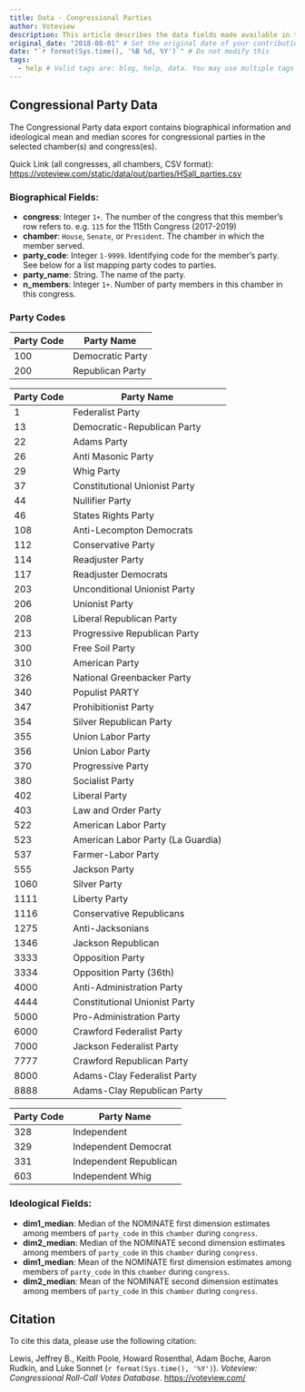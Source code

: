 ```yaml
---
title: Data - Congressional Parties
author: Voteview
description: This article describes the data fields made available in the "Congressional Parties" data download
original_date: "2018-08-01" # Set the original date of your contribution in YYYY-MM-DD format here.
date: "`r format(Sys.time(), '%B %d, %Y')`" # Do not modify this
tags:
  - help # Valid tags are: blog, help, data. You may use multiple tags for a post
---
```


## Congressional Party Data

The Congressional Party data export contains biographical information and ideological mean and median scores for congressional parties in the selected chamber(s) and congress(es).

Quick Link (all congresses, all chambers, CSV format):
[https://voteview.com/static/data/out/parties/HSall_parties.csv](https://voteview.com/static/data/out/parties/HSall_parties.csv)

### Biographical Fields:

* **congress**: Integer `1+`. The number of the congress that this member's row refers to. e.g. `115` for the 115th Congress (2017-2019)
* **chamber**: `House`, `Senate`, or `President`. The chamber in which the member served.
* **party_code**: Integer `1-9999`. Identifying code for the member's party. See below for a list mapping party codes to parties.
* **party_name**: String. The name of the party.
* **n_members**: Integer `1+`. Number of party members in this chamber in this congress.

### Party Codes

Party Code | Party Name
---------- | ----------
100 | Democratic Party
200 | Republican Party


Party Code | Party Name
---------- | -----------
1 | Federalist Party
13 | Democratic-Republican Party
22 | Adams Party
26 | Anti Masonic Party
29 | Whig Party
37 | Constitutional Unionist Party
44 | Nullifier Party
46 | States Rights Party
108 | Anti-Lecompton Democrats
112 | Conservative Party
114 | Readjuster Party
117 | Readjuster Democrats
203 | Unconditional Unionist Party
206 | Unionist Party
208 | Liberal Republican Party
213 | Progressive Republican Party
300 | Free Soil Party
310 | American Party
326 | National Greenbacker Party
340 | Populist PARTY
347 | Prohibitionist Party
354 | Silver Republican Party
355 | Union Labor Party
356 | Union Labor Party
370 | Progressive Party
380 | Socialist Party
402 | Liberal Party
403 | Law and Order Party
522 | American Labor Party
523 | American Labor Party (La Guardia)
537 | Farmer-Labor Party
555 | Jackson Party
1060 | Silver Party
1111 | Liberty Party
1116 | Conservative Republicans
1275 | Anti-Jacksonians
1346 | Jackson Republican
3333 | Opposition Party
3334 | Opposition Party (36th)
4000 | Anti-Administration Party
4444 | Constitutional Unionist Party
5000 | Pro-Administration Party
6000 | Crawford Federalist Party
7000 | Jackson Federalist Party
7777 | Crawford Republican Party
8000 | Adams-Clay Federalist Party
8888 | Adams-Clay Republican Party

Party Code | Party Name
---------- | -----------
328 | Independent
329 | Independent Democrat
331 | Independent Republican
603 | Independent Whig

### Ideological Fields:

* **dim1_median**: Median of the NOMINATE first dimension estimates among members of `party_code` in this `chamber` during `congress`.
* **dim2_median**: Median of the NOMINATE second dimension estimates among members of `party_code` in this `chamber` during `congress`.
* **dim1_median**: Mean of the NOMINATE first dimension estimates among members of `party_code` in this `chamber` during `congress`.
* **dim2_median**: Mean of the NOMINATE second dimension estimates among members of `party_code` in this `chamber` during `congress`.

## Citation

To cite this data, please use the following citation:

Lewis, Jeffrey B., Keith Poole, Howard Rosenthal, Adam Boche, Aaron Rudkin, and Luke Sonnet (`r format(Sys.time(), '%Y')`). *Voteview: Congressional Roll-Call Votes Database.* [https://voteview.com/](https://voteview.com/)
